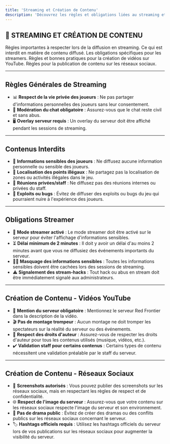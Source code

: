 ```yaml
---
title: 'Streaming et Création de Contenu'
description: 'Découvrez les règles et obligations liées au streaming et à la création de contenu sur Red Frontier.'
---
```


## 🎥 STREAMING ET CRÉATION DE CONTENU

<CardGroup cols={2}>
  <Card title="Règles Générales de Streaming" icon="tv" href="#regles-streaming">
    Règles importantes à respecter lors de la diffusion en streaming.
  </Card>

  <Card title="Contenus Interdits" icon="ban" href="#contenus-interdits">
    Ce qui est interdit en matière de contenu diffusé.
  </Card>

  <Card title="Obligations Streamer" icon="stream" href="#obligations-streamer">
    Les obligations spécifiques pour les streamers.
  </Card>

  <Card title="Création de Contenu - Vidéos YouTube" icon="youtube" href="#videos-youtube">
    Règles et bonnes pratiques pour la création de vidéos sur YouTube.
  </Card>

  <Card title="Création de Contenu - Réseaux Sociaux" icon="facebook" href="#reseaux-sociaux">
    Règles pour la publication de contenu sur les réseaux sociaux.
  </Card>
</CardGroup>

---

## <a id="regles-streaming"></a>Règles Générales de Streaming

- 📊 **Respect de la vie privée des joueurs** : Ne pas partager d'informations personnelles des joueurs sans leur consentement.
- 💬 **Modération du chat obligatoire** : Assurez-vous que le chat reste civil et sans abus.
- 🖥️ **Overlay serveur requis** : Un overlay du serveur doit être affiché pendant les sessions de streaming.

---

## <a id="contenus-interdits"></a>Contenus Interdits

- 🚫 **Informations sensibles des joueurs** : Ne diffusez aucune information personnelle ou sensible des joueurs.
- 🏴 **Localisation des points illégaux** : Ne partagez pas la localisation de zones ou activités illégales dans le jeu.
- 👥 **Réunions privées/staff** : Ne diffusez pas des réunions internes ou privées du staff.
- 🛑 **Exploits ou bugs** : Évitez de diffuser des exploits ou bugs du jeu qui pourraient nuire à l'expérience des joueurs.

---

## <a id="obligations-streamer"></a>Obligations Streamer

- 🎥 **Mode streamer activé** : Le mode streamer doit être activé sur le serveur pour éviter l'affichage d'informations sensibles.
- ⏳ **Délai minimum de 2 minutes** : Il doit y avoir un délai d'au moins 2 minutes avant que vous ne diffusiez des événements importants du serveur.
- 🕵️‍♂️ **Masquage des informations sensibles** : Toutes les informations sensibles doivent être cachées lors des sessions de streaming.
- ⚠️ **Signalement des stream-hacks** : Tout hack ou abus en stream doit être immédiatement signalé aux administrateurs.

---

## <a id="videos-youtube"></a>Création de Contenu - Vidéos YouTube

- 📢 **Mention du serveur obligatoire** : Mentionnez le serveur Red Frontier dans la description de la vidéo.
- 🎬 **Pas de montage trompeur** : Aucun montage ne doit tromper les spectateurs sur la réalité du serveur ou des événements.
- 📝 **Respect des droits d'auteur** : Assurez-vous de respecter les droits d'auteur pour tous les contenus utilisés (musique, vidéos, etc.).
- ✔️ **Validation staff pour certains contenus** : Certains types de contenu nécessitent une validation préalable par le staff du serveur.

---

## <a id="reseaux-sociaux"></a>Création de Contenu - Réseaux Sociaux

- 📸 **Screenshots autorisés** : Vous pouvez publier des screenshots sur les réseaux sociaux, mais en respectant les règles de respect et de confidentialité.
- 🌐 **Respect de l'image du serveur** : Assurez-vous que votre contenu sur les réseaux sociaux respecte l'image du serveur et son environnement.
- 🚫 **Pas de drama public** : Évitez de créer des dramas ou des conflits publics sur les réseaux sociaux concernant le serveur.
- 🏷️ **Hashtags officiels requis** : Utilisez les hashtags officiels du serveur lors de vos publications sur les réseaux sociaux pour augmenter la visibilité du serveur.

